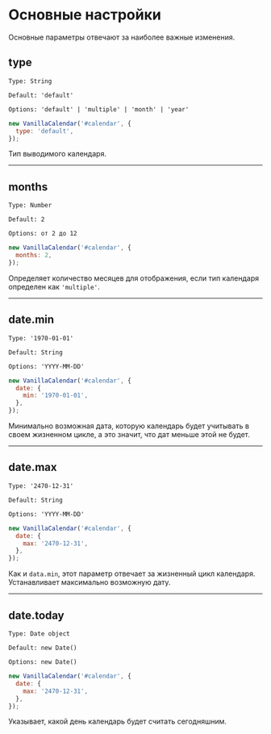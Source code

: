 # Основные настройки

Основные параметры отвечают за наиболее важные изменения.

## type

`Type: String`

`Default: 'default'`

`Options: 'default' | 'multiple' | 'month' | 'year'`

```js
new VanillaCalendar('#calendar', {
  type: 'default',
});
```

Тип выводимого календаря.

- - -

## months

`Type: Number`

`Default: 2`

`Options: от 2 до 12`

```js
new VanillaCalendar('#calendar', {
  months: 2,
});
```

Определяет количество месяцев для отображения, если тип календаря определен как `'multiple'`.

- - -

## date.min

`Type: '1970-01-01'`

`Default: String`

`Options: 'YYYY-MM-DD'`

```js
new VanillaCalendar('#calendar', {
  date: {
    min: '1970-01-01',
  },
});
```

Минимально возможная дата, которую календарь будет учитывать в своем жизненном цикле, а это значит, что дат меньше этой не будет.

- - -

## date.max

`Type: '2470-12-31'`

`Default: String`

`Options: 'YYYY-MM-DD'`

```js
new VanillaCalendar('#calendar', {
  date: {
    max: '2470-12-31',
  },
});
```

Как и `data.min`, этот параметр отвечает за жизненный цикл календаря. Устанавливает максимально возможную дату.

- - -


## date.today

`Type: Date object`

`Default: new Date()`

`Options: new Date()`

```js
new VanillaCalendar('#calendar', {
  date: {
    max: '2470-12-31',
  },
});
```

Указывает, какой день календарь будет считать сегодняшним.
